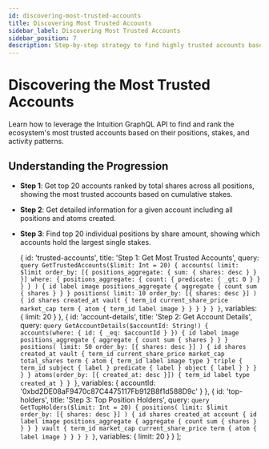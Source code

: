 ```yaml
---
id: discovering-most-trusted-accounts
title: Discovering Most Trusted Accounts
sidebar_label: Discovering Most Trusted Accounts
sidebar_position: 7
description: Step-by-step strategy to find highly trusted accounts based on stake and activity
---
```



# Discovering the Most Trusted Accounts

Learn how to leverage the Intuition GraphQL API to find and rank the ecosystem's most trusted accounts based on their positions, stakes, and activity patterns.

## Understanding the Progression

- **Step 1**: Get top 20 accounts ranked by total shares across all positions, showing the most trusted accounts based on cumulative stakes.
- **Step 2**: Get detailed information for a given account including all positions and atoms created.
- **Step 3**: Find top 20 individual positions by share amount, showing which accounts hold the largest single stakes.

  {
    id: 'trusted-accounts',
    title: 'Step 1: Get Most Trusted Accounts',
    query: `query GetTrustedAccounts($limit: Int = 20) {
  accounts(
    limit: $limit
    order_by: [{ positions_aggregate: { sum: { shares: desc } } }]
    where: {
      positions_aggregate: {
        count: { predicate: { _gt: 0 } }
      }
    }
  ) {
    id
    label
    image
    positions_aggregate {
      aggregate {
        count
        sum {
          shares
        }
      }
    }
    positions(
      limit: 10
      order_by: [{ shares: desc }]
    ) {
      id
      shares
      created_at
      vault {
        term_id
        current_share_price
        market_cap
        term {
          atom {
            term_id
            label
            image
          }
        }
      }
    }
  }
}`,
    variables: {
      limit: 20
    }
  },
  {
    id: 'account-details',
    title: 'Step 2: Get Account Details',
    query: `query GetAccountDetails($accountId: String!) {
  accounts(where: { id: { _eq: $accountId } }) {
    id
    label
    image
    positions_aggregate {
      aggregate {
        count
        sum {
          shares
        }
      }
    }
    positions(
      limit: 50
      order_by: [{ shares: desc }]
    ) {
      id
      shares
      created_at
      vault {
        term_id
        current_share_price
        market_cap
        total_shares
        term {
          atom {
            term_id
            label
            image
            type
          }
          triple {
            term_id
            subject { label }
            predicate { label }
            object { label }
          }
        }
      }
    }
    atoms(order_by: [{ created_at: desc }]) {
      term_id
      label
      type
      created_at
    }
  }
}`,
    variables: {
      accountId: '0xbd2DE08aF9470c87C4475117Fb912B8f1d588D9c'
    }
  },
  {
    id: 'top-holders',
    title: 'Step 3: Top Position Holders',
    query: `query GetTopHolders($limit: Int = 20) {
  positions(
    limit: $limit
    order_by: [{ shares: desc }]
  ) {
    id
    shares
    created_at
    account {
      id
      label
      image
      positions_aggregate {
        aggregate {
          count
          sum {
            shares
          }
        }
      }
    }
    vault {
      term_id
      market_cap
      current_share_price
      term {
        atom {
          label
          image
        }
      }
    }
  }
}`,
    variables: {
      limit: 20
    }
  }
];

<GraphQLPlaygroundCustom queries={accountQueries} />
